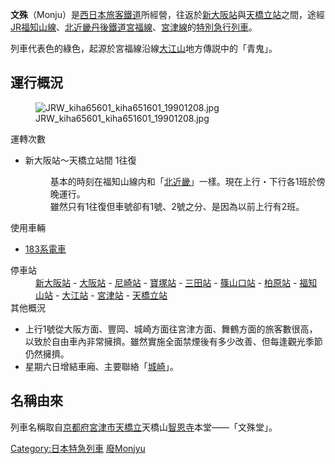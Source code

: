{{japanese|japanese=文殊|kana=もんじゅ|romaji=Monju}}
'''文殊'''（Monju）是[[西日本旅客鐵道|西日本旅客鐵道]]所經營，往返於[[新大阪站|新大阪站]]與[[天橋立站|天橋立站]]之間，途經[[福知山線|JR福知山線]]、[[北近畿丹後鐵道|北近畿丹後鐵道]][[宮福線|宮福線]]、[[宮津線|宮津線]]的[[特別急行列車|特別急行列車]]。

列車代表色的綠色，起源於宮福線沿線[[大江山|大江山]]地方傳説中的「青鬼」。

==運行概況==
[[File:JRW_kiha65601_kiha651601_19901208.jpg|thumb]]
;運轉次數
*新大阪站～天橋立站間 1往復
*:基本的時刻在福知山線内和「[[北近畿號列車|北近畿]]」一樣。現在上行・下行各1班於傍晚運行。
*:雖然只有1往復但車號卻有1號、2號之分、是因為以前上行有2班。
;使用車輛
*[[國鐵183系電車|183系電車]]
;停車站
:[[新大阪站|新大阪站]] - [[大阪站|大阪站]] - [[尼崎站_(JR西日本)|尼崎站]] - [[寶塚站|寶塚站]] - [[三田站_(兵庫縣)|三田站]] - [[篠山口站|篠山口站]] - [[柏原站_(兵庫縣)|柏原站]] - [[福知山站|福知山站]] - [[大江站_(京都府)|大江站]] - [[宮津站|宮津站]] - [[天橋立站|天橋立站]]
;其他概況
*上行1號從大阪方面、豐岡、城崎方面往宮津方面、舞鶴方面的旅客數很高，以致於自由車內非常擁擠。雖然實施全面禁煙後有多少改善、但每逢觀光季節仍然擁擠。
*星期六日增結車廂、主要聯絡「[[城崎_(列車)|城崎]]」。

==名稱由來==
列車名稱取自[[京都府|京都府]][[宮津市|宮津市]][[天橋立|天橋立]]天橋山[[智恩寺|智恩寺]]本堂——「文殊堂」。

{{DEFAULTSORT:Monjyu}}
[[Category:日本特急列車|Category:日本特急列車]]
[[Category:西日本旅客鐵道列車|廢Monjyu]]